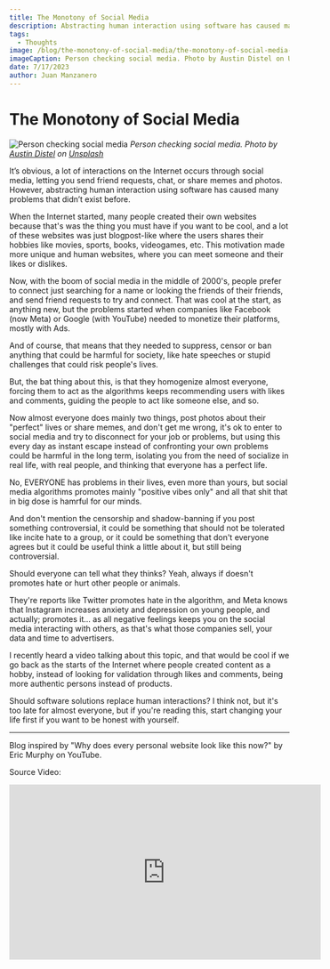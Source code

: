```yaml
---
title: The Monotony of Social Media
description: Abstracting human interaction using software has caused many problems that didn’t exist before.
tags:
  - Thoughts
image: /blog/the-monotony-of-social-media/the-monotony-of-social-media-banner.jpg
imageCaption: Person checking social media. Photo by Austin Distel on Unsplash
date: 7/17/2023
author: Juan Manzanero
---
```


# The Monotony of Social Media

![Person checking social media](/blog/the-monotony-of-social-media/the-monotony-of-social-media-banner.jpg)
_Person checking social media. Photo by [Austin Distel](https://unsplash.com/@fantasyflip?utm_source=unsplash&utm_medium=referral&utm_content=creditCopyText) on [Unsplash](https://unsplash.com/photos/iIJrUoeRoCQ?utm_source=unsplash&utm_medium=referral&utm_content=creditCopyText)_

<PostData date='July 17, 2023' author='Juan Manzanero' />

It’s obvious, a lot of interactions on the Internet occurs through social media, letting you send friend requests, chat, or share memes and photos. However, abstracting human interaction using software has caused many problems that didn’t exist before.

When the Internet started, many people created their own websites because that's was the thing you must have if you want to be cool, and a lot of these websites was just blogpost-like where the users shares their hobbies like movies, sports, books, videogames, etc. This motivation made more unique and human websites, where you can meet someone and their likes or dislikes.

Now, with the boom of social media in the middle of 2000's, people prefer to connect just searching for a name or looking the friends of their friends, and send friend requests to try and connect. That was cool at the start, as anything new, but the problems started when companies like Facebook (now Meta) or Google (with YouTube) needed to monetize their platforms, mostly with Ads.

And of course, that means that they needed to suppress, censor or ban anything that could be harmful for society, like hate speeches or stupid challenges that could risk people's lives.

But, the bat thing about this, is that they homogenize almost everyone, forcing them to act as the algorithms keeps recommending users with likes and comments, guiding the people to act like someone else, and so.

Now almost everyone does mainly two things, post photos about their "perfect" lives or share memes, and don't get me wrong, it's ok to enter to social media and try to disconnect for your job or problems, but using this every day as instant escape instead of confronting your own problems could be harmful in the long term, isolating you from the need of socialize in real life, with real people, and thinking that everyone has a perfect life.

No, EVERYONE has problems in their lives, even more than yours, but social media algorithms promotes mainly "positive vibes only" and all that shit that in big dose is hamrful for our minds.

And don't mention the censorship and shadow-banning if you post something controversial, it could be something that should not be tolerated like incite hate to a group, or it could be something that don't everyone agrees but it could be useful think a little about it, but still being controversial.

Should everyone can tell what they thinks? Yeah, always if doesn't promotes hate or hurt other people or animals.

They're reports like Twitter promotes hate in the algorithm, and Meta knows that Instagram increases anxiety and depression on young people, and actually; promotes it... as all negative feelings keeps you on the social media interacting with others, as that's what those companies sell, your data and time to advertisers.

I recently heard a video talking about this topic, and that would be cool if we go back as the starts of the Internet where people created content as a hobby, instead of looking for validation through likes and comments, being more authentic persons instead of products.

Should software solutions replace human interactions? I think not, but it's too late for almost everyone, but if you're reading this, start changing your life first if you want to be honest with yourself.

---

Blog inspired by "Why does every personal website look like this now?" by Eric Murphy on YouTube.

Source Video:

<iframe
  width='560'
  height='315'
  src='https://www.youtube-nocookie.com/embed/_x6SCSz7g5I'
  title='YouTube video player'
  frameBorder='0'
  allow='accelerometer; autoplay; clipboard-write; encrypted-media; gyroscope; picture-in-picture; web-share'
  allowFullScreen
/>
